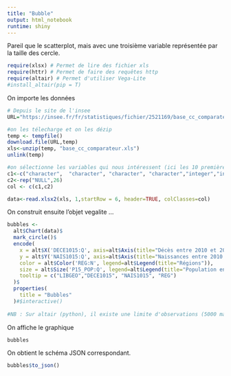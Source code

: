 ```yaml
---
title: "Bubble"
output: html_notebook
runtime: shiny
---
```


Pareil que le scatterplot, mais avec une troisième variable représentée par la taille des cercle. 

```r
require(xlsx) # Permet de lire des fichier xls
require(httr) # Permet de faire des requêtes http
require(altair) # Permet d'utiliser Vega-Lite
#install_altair(pip = T)
```

On importe les données
```r

# Depuis le site de l'insee
URL="https://insee.fr/fr/statistiques/fichier/2521169/base_cc_comparateur.zip"

#on les télecharge et on les dézip
temp <- tempfile()
download.file(URL,temp)
xls<-unzip(temp, "base_cc_comparateur.xls")
unlink(temp)

#on sélectionne les variables qui nous intéressent (ici les 10 premières)
c1<-c("character",  "character", "character", "character","integer","integer" ,"integer" ,"integer" ,"integer" ,"integer"  )
c2<-rep("NULL",26)
col <- c(c1,c2)

data<-read.xlsx2(xls, 1,startRow = 6, header=TRUE, colClasses=col)
```


On construit ensuite l'objet vegalite ...
```r
bubbles <- 
  alt$Chart(data)$
  mark_circle()$
  encode(
    x = alt$X('DECE1015:Q', axis=alt$Axis(title="Décès entre 2010 et 2015")),
    y = alt$Y('NAIS1015:Q', axis=alt$Axis(title="Naissances entre 2010 et 2015")),
    color = alt$Color('REG:N', legend=alt$Legend(title="Régions")),
    size = alt$Size('P15_POP:Q', legend=alt$Legend(title="Population en 2015")),
    tooltip = c("LIBGEO","DECE1015", "NAIS1015", "REG")
  )$
  properties(
    title = "Bubbles"
  )#$interactive()
  
#NB : Sur altair (python), il existe une limite d'observations (5000 max). Je ne sais pas si elle s'applique aussi en R, je n'aipas pu tester le graphique. 
```


On affiche le graphique
```r
bubbles
```

On obtient le schéma JSON correspondant.
```r
bubbles$to_json()
```